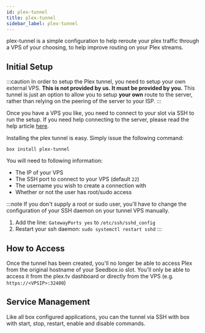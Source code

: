 ```yaml
---
id: plex-tunnel
title: plex-tunnel
sidebar_label: plex-tunnel
---
```


plex-tunnel is a simple configuration to help reroute your plex traffic through a VPS of your choosing, to help improve routing on your Plex streams.

## Initial Setup
:::caution
In order to setup the Plex tunnel, you need to setup your own external VPS. **This is not provided by us. It must be provided by you.** This tunnel is just an option to allow you to setup **your own** route to the server, rather than relying on the peering of the server to your ISP.
:::

Once you have a VPS you like, you need to connect to your slot via SSH to run the setup. If you need help connecting to the server, please read the help article [here](../getting-started/how-do-i-connect.md).

Installing the plex tunnel is easy. Simply issue the following command:

```plaintext main
box install plex-tunnel
```
You will need to following information:

- The IP of your VPS
- The SSH port to connect to your VPS (default `22`)
- The username you wish to create a connection with
- Whether or not the user has root/sudo access

:::note
If you don't supply a root or sudo user, you'll have to change the configuration of your SSH daemon on your tunnel VPS manually.

1. Add the line: `GatewayPorts yes` to `/etc/ssh/sshd_config`
2. Restart your ssh daemon: `sudo systemctl restart sshd`
:::


## How to Access

Once the tunnel has been created, you'll no longer be able to access Plex from the original hostname of your Seedbox.io slot. You'll only be able to access it from the plex.tv dashboard or directly from the VPS (e.g. `https://<VPSIP>:32400`)

## Service Management

Like all box configured applications, you can the tunnel via SSH with box with start, stop, restart, enable and disable commands.


<SystemdTabs service="plex-tunnel"/>